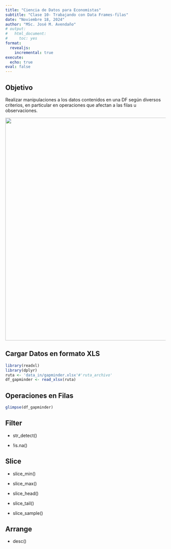 ```yaml
---
title: "Ciencia de Datos para Economistas"
subtitle: "Clase 10- Trabajando con Data Frames-filas"
date: "Noviembre 18, 2024"
author: "MSc. José M. Avendaño"
# output:
#   html_document:
#     toc: yes
format: 
  revealjs:
    incremental: true   
execute:
  echo: true
eval: false
---
```


## Objetivo

Realizar manipulaciones a los datos contenidos en una DF según diversos criterios, en particular en operaciones que afectan a las filas u observaciones.

![](images/im-or-trans.png){width="700"}

## Cargar Datos en formato XLS

```r
library(readxl)
library(dplyr)
ruta <- 'data_in/gapminder.xlsx'#'ruta_archivo'
df_gapminder <- read_xlsx(ruta)
```

## Operaciones en Filas

```r
glimpse(df_gapminder)
```

## Filter

-   str_detect()

-   !is.na()

## Slice

-   slice_min()

-   slice_max()

-   slice_head()

-   slice_tail()

-   slice_sample()

## Arrange

-   desc()
